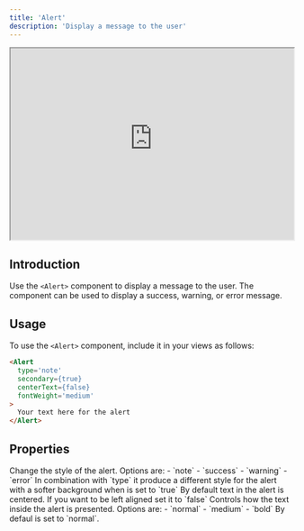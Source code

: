 ```yaml
---
title: 'Alert'
description: 'Display a message to the user'
---
```


<iframe class="rounded-xl" src="https://docs-charts-examples.fly.dev/components/alert" width="100%" height="340"> </iframe>

## Introduction

Use the `<Alert>` component to display a message to the user. The component can be used to display a success, warning, or error message.

## Usage

To use the `<Alert>` component, include it in your views as follows:

```html
<Alert
  type='note'
  secondary={true}
  centerText={false}
  fontWeight='medium'
>
  Your text here for the alert
</Alert>
```

## Properties

<ResponseField name="type" type="string" required>
  Change the style of the alert. Options are:
  - `note`
  - `success`
  - `warning`
  - `error`
</ResponseField>

<ResponseField name="secondary" type="boolean">
  In combination with `type` it produce a different style for the alert with a softer background when is set to `true`
</ResponseField>

<ResponseField name="centerText" type="boolean">
  By default text in the alert is centered. If you want to be left aligned set it to `false`
</ResponseField>

<ResponseField name="fontWeight" type="string">
  Controls how the text inside the alert is presented. Options are:
  - `normal`
  - `medium`
  - `bold`
  By defaul is set to `normal`.
</ResponseField>
